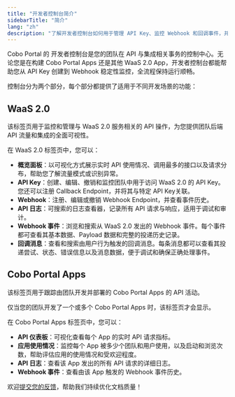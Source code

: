 ```yaml
---
title: "开发者控制台简介"
sidebarTitle: "简介"
lang: "zh"
description: "了解开发者控制台如何用于管理 API Key、监控 Webhook 和回调事件，并跟踪团队内应用的使用情况。"
---
```


Cobo Portal 的 开发者控制台是您的团队在 API 与集成相关事务的控制中心。无论您是在构建 Cobo Portal Apps 还是其他 WaaS 2.0 App，开发者控制台都能帮助您从 API Key 创建到 Webhook 稳定性监控，全流程保持运行顺畅。

控制台分为两个部分，每个部分都提供了适用于不同开发场景的功能：

## WaaS 2.0

该标签页用于监控和管理与 WaaS 2.0 服务相关的 API 操作，为您提供团队后端 API 流量和集成的全面可视性。

在 WaaS 2.0 标签页中，您可以：

- **概览面板**：以可视化方式展示实时 API 使用情况、调用最多的接口以及请求分布，帮助您了解流量模式或识别异常。
- **API Key**：创建、编辑、撤销和监控团队中用于访问 WaaS 2.0 的 API Key。您还可以注册 Callback Endpoint，并将其与特定 API Key关联。
- **Webhook**：注册、编辑或撤销 Webhook Endpoint，并查看事件历史。
- **API 日志**：可搜索的日志查看器，记录所有 API 请求与响应，适用于调试和审计。
- **Webhook 事件**：浏览和搜索从 WaaS 2.0 发出的 Webhook 事件。每个事件都可查看其基本数据、Payload 数据和完整的投递历史记录。
- **回调消息**：查看和搜索由用户行为触发的回调消息。每条消息都可以查看其投递尝试、状态、错误信息以及消息数据，便于调试和确保正确处理事件。

## Cobo Portal Apps

该标签页用于跟踪由团队开发并部署的 Cobo Portal Apps 的 API 活动。

<Info>仅当您的团队开发了一个或多个 Cobo Portal Apps 时，该标签页才会显示。</Info>

在 Cobo Portal Apps 标签页中，您可以：

- **API 仪表板**：可视化查看每个 App 的实时 API 请求指标。
- **应用使用情况**：监控每个 App 被多少个团队和用户使用，以及启动和浏览次数，帮助评估应用的使用情况和受欢迎程度。
- **API 日志**：查看该 App 发出的所有 API 请求的详细日志。
- **Webhook 事件**：查看由该 App 触发的 Webhook 事件历史。

<Tip>欢迎[提交您的反馈](https://forms.zohopublic.com/cobo/form/DocumentFeedbackForm/formperma/QvLOhxJv1_JMsJ-1dleZ8Itb_7rzN-LtgvsDdxosoVI?referrername=manuals)，帮助我们持续优化文档质量！</Tip>